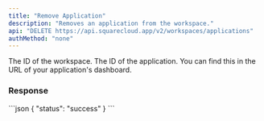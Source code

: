 ```yaml
---
title: "Remove Application"
description: "Removes an application from the workspace."
api: "DELETE https://api.squarecloud.app/v2/workspaces/applications"
authMethod: "none"
---
```



<Authorization />

<ParamField body="workspaceId" type="string" placeholder="Workspace Id">
  The ID of the workspace.
</ParamField>

<ParamField body="appId" type="string" placeholder="Application ID">
  The ID of the application. You can find this in the URL of your application's dashboard.
</ParamField>

### Response

<Status />

<ResponseExample>
```json
{
  "status": "success"
}
```
</ResponseExample>